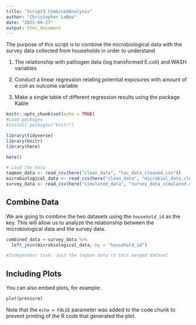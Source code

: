 ```yaml
---
title: "Script3_CombinedAnalysis"
author: "Christopher LeBoa"
date: "2025-06-27"
output: html_document
---
```


The purpose of this script is to combine the microbiological data with the survey data collected from households in order to understand 

1) The relationship with pathogen data (log transformed E.coli) and WASH variables 

2) Conduct a linear regression relating potential exposures with amount of e.coli as outcome variable 

3) Make a single table of different regression results using the package Kable


```r
knitr::opts_chunk$set(echo = TRUE)
#Load packages
#install.packages("knitr")

library(tidyverse)
library(knitr)
library(here)

here()

# Load the data
taqman_data <- read_csv(here("clean_data", "tac_data_cleaned.csv"))
microbiological_data <- read_csv(here("clean_data", "microbial_data_cleaned.csv"))
survey_data <- read_csv(here("simulated_data", "survey_data_simulated.csv"))

```

## Combine Data 
We are going to combine the two datasets using the `household_id` as the key. This will allow us to analyze the relationship between the microbiological data and the survey data.

```r
combined_data <-survey_data %>% 
  left_join(microbiological_data, by = "household_id") 

#Independant task: Join the taqman data to this merged dataset

```

## Including Plots

You can also embed plots, for example:

```r
plot(pressure)
```

Note that the `echo = FALSE` parameter was added to the code chunk to prevent printing of the R code that generated the plot.
